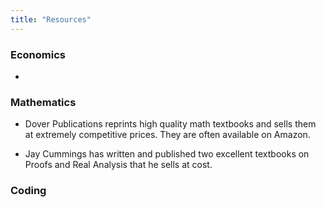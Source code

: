 ---
title: "Resources"
---

### Economics

* 

### Mathematics

* Dover Publications reprints high quality math textbooks and sells them at extremely competitive prices. They are often available on Amazon.

* Jay Cummings has written and published two excellent textbooks on Proofs and Real Analysis that he sells at cost.

### Coding